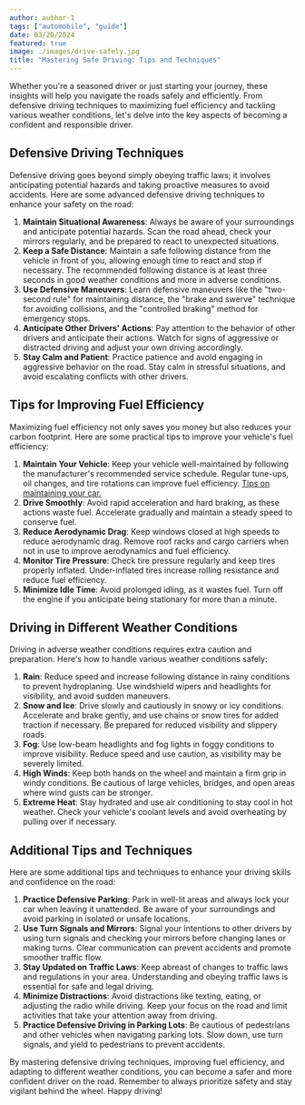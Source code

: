```yaml
---
author: author-1
tags: ["automobile", "guide"]
date: 03/20/2024
featured: true
image: ./images/drive-safely.jpg
title: "Mastering Safe Driving: Tips and Techniques"
---
```


Whether you're a seasoned driver or just starting your journey, these insights will help you navigate the roads safely and efficiently. From defensive driving techniques to maximizing fuel efficiency and tackling various weather conditions, let's delve into the key aspects of becoming a confident and responsible driver.

## Defensive Driving Techniques

Defensive driving goes beyond simply obeying traffic laws; it involves anticipating potential hazards and taking proactive measures to avoid accidents. Here are some advanced defensive driving techniques to enhance your safety on the road:

1. **Maintain Situational Awareness**: Always be aware of your surroundings and anticipate potential hazards. Scan the road ahead, check your mirrors regularly, and be prepared to react to unexpected situations.
2. **Keep a Safe Distance**: Maintain a safe following distance from the vehicle in front of you, allowing enough time to react and stop if necessary. The recommended following distance is at least three seconds in good weather conditions and more in adverse conditions.
3. **Use Defensive Maneuvers**: Learn defensive maneuvers like the "two-second rule" for maintaining distance, the "brake and swerve" technique for avoiding collisions, and the "controlled braking" method for emergency stops.
4. **Anticipate Other Drivers' Actions**: Pay attention to the behavior of other drivers and anticipate their actions. Watch for signs of aggressive or distracted driving and adjust your own driving accordingly.
5. **Stay Calm and Patient**: Practice patience and avoid engaging in aggressive behavior on the road. Stay calm in stressful situations, and avoid escalating conflicts with other drivers.

## Tips for Improving Fuel Efficiency

Maximizing fuel efficiency not only saves you money but also reduces your carbon footprint. Here are some practical tips to improve your vehicle's fuel efficiency:

1. **Maintain Your Vehicle**: Keep your vehicle well-maintained by following the manufacturer's recommended service schedule. Regular tune-ups, oil changes, and tire rotations can improve fuel efficiency. <a href="/blog/car-maintenance-tips-and-guides" target="_blank">Tips on maintaining your car.</a>
2. **Drive Smoothly**: Avoid rapid acceleration and hard braking, as these actions waste fuel. Accelerate gradually and maintain a steady speed to conserve fuel.
3. **Reduce Aerodynamic Drag**: Keep windows closed at high speeds to reduce aerodynamic drag. Remove roof racks and cargo carriers when not in use to improve aerodynamics and fuel efficiency.
4. **Monitor Tire Pressure**: Check tire pressure regularly and keep tires properly inflated. Under-inflated tires increase rolling resistance and reduce fuel efficiency.
5. **Minimize Idle Time**: Avoid prolonged idling, as it wastes fuel. Turn off the engine if you anticipate being stationary for more than a minute.

## Driving in Different Weather Conditions

Driving in adverse weather conditions requires extra caution and preparation. Here's how to handle various weather conditions safely:

1. **Rain**: Reduce speed and increase following distance in rainy conditions to prevent hydroplaning. Use windshield wipers and headlights for visibility, and avoid sudden maneuvers.
2. **Snow and Ice**: Drive slowly and cautiously in snowy or icy conditions. Accelerate and brake gently, and use chains or snow tires for added traction if necessary. Be prepared for reduced visibility and slippery roads.
3. **Fog**: Use low-beam headlights and fog lights in foggy conditions to improve visibility. Reduce speed and use caution, as visibility may be severely limited.
4. **High Winds**: Keep both hands on the wheel and maintain a firm grip in windy conditions. Be cautious of large vehicles, bridges, and open areas where wind gusts can be stronger.
5. **Extreme Heat**: Stay hydrated and use air conditioning to stay cool in hot weather. Check your vehicle's coolant levels and avoid overheating by pulling over if necessary.

## Additional Tips and Techniques

Here are some additional tips and techniques to enhance your driving skills and confidence on the road:

1. **Practice Defensive Parking**: Park in well-lit areas and always lock your car when leaving it unattended. Be aware of your surroundings and avoid parking in isolated or unsafe locations.
2. **Use Turn Signals and Mirrors**: Signal your intentions to other drivers by using turn signals and checking your mirrors before changing lanes or making turns. Clear communication can prevent accidents and promote smoother traffic flow.
3. **Stay Updated on Traffic Laws**: Keep abreast of changes to traffic laws and regulations in your area. Understanding and obeying traffic laws is essential for safe and legal driving.
4. **Minimize Distractions**: Avoid distractions like texting, eating, or adjusting the radio while driving. Keep your focus on the road and limit activities that take your attention away from driving.
5. **Practice Defensive Driving in Parking Lots**: Be cautious of pedestrians and other vehicles when navigating parking lots. Slow down, use turn signals, and yield to pedestrians to prevent accidents.

By mastering defensive driving techniques, improving fuel efficiency, and adapting to different weather conditions, you can become a safer and more confident driver on the road. Remember to always prioritize safety and stay vigilant behind the wheel. Happy driving!
